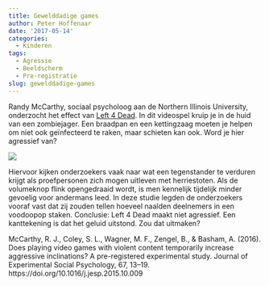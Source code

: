 ```yaml
---
title: Gewelddadige games
author: Peter Hoffenaar
date: '2017-05-14'
categories:
  - Kinderen
tags:
  - Agressie
  - Beeldscherm
  - Pre-registratie
slug: gewelddadige-games
---
```

Randy McCarthy, sociaal psycholoog aan de Northern Illinois University, onderzocht het effect van [Left 4 Dead](https://nl.wikipedia.org/wiki/Left_4_Dead). In dit videospel kruip je in de huid van een zombiejager. Een braadpan en een kettingzaag moeten je helpen om niet ook geïnfecteerd te raken, maar schieten kan ook. Word je hier agressief van?

![](/post/2017-05-14-gewelddadige-games_files/left4dead.jpeg)

Hiervoor kijken onderzoekers vaak naar wat een tegenstander te verduren krijgt als proefpersonen zich mogen uitleven met herriestoten. Als de volumeknop flink opengedraaid wordt, is men kennelijk tijdelijk minder gevoelig voor andermans leed. 
In deze studie legden de onderzoekers vooraf vast dat zij zouden tellen hoeveel naalden deelnemers in een voodoopop staken. Conclusie: Left 4 Dead maakt niet agressief. Een kanttekening is dat het geluid uitstond. Zou dat uitmaken?

McCarthy, R. J., Coley, S. L., Wagner, M. F., Zengel, B., & Basham, A. (2016). Does playing video games with violent content temporarily increase aggressive inclinations? A pre-registered experimental study. Journal of Experimental Social Psychology, 67, 13–19. https://doi.org/10.1016/j.jesp.2015.10.009
